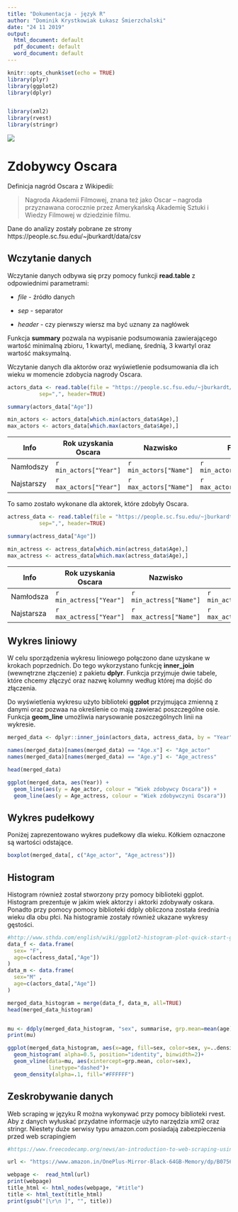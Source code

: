 ```yaml
---
title: "Dokumentacja - język R"
author: "Dominik Krystkowiak Łukasz Śmierzchalski"
date: "24 11 2019"
output:
  html_document: default
  pdf_document: default
  word_document: default
---
```


```r
knitr::opts_chunk$set(echo = TRUE)
library(plyr)
library(ggplot2)
library(dplyr)


library(xml2)
library(rvest)
library(stringr)
```

![](http://1.bp.blogspot.com/-njoZpW5la84/UwxaQO0KrGI/AAAAAAAAIoE/OdyIRHCTVXY/s1600/oscar-3.jpg)

# Zdobywcy Oscara

Definicja nagród Oscara z Wikipedii:

> Nagroda Akademii Filmowej, znana też jako Oscar – nagroda przyznawana corocznie przez Amerykańską Akademię Sztuki i Wiedzy Filmowej w dziedzinie filmu.

Dane do analizy zostały pobrane ze strony https://people.sc.fsu.edu/~jburkardt/data/csv

## Wczytanie danych

Wczytanie danych odbywa się przy pomocy funkcji __read.table__ z odpowiednimi parametrami:

- _file_ - źródło danych

- _sep_ - separator

- _header_ - czy pierwszy wiersz ma być uznany za nagłówek

Funkcja __summary__ pozwala na wypisanie podsumowania zawierającego wartość minimalną zbioru, 1 kwartyl, medianę, średnią, 3 kwartyl oraz wartość maksymalną.

Wczytanie danych dla aktorów oraz wyświetlenie podsumowania dla ich wieku w momencie zdobycia nagrody Oscara.

```r
actors_data <- read.table(file = "https://people.sc.fsu.edu/~jburkardt/data/csv/oscar_age_male.csv", 
          sep=",", header=TRUE)

summary(actors_data["Age"])

min_actors <- actors_data[which.min(actors_data$Age),]
max_actors <- actors_data[which.max(actors_data$Age),]
```

Info | Rok uzyskania Oscara  | Nazwisko | Film | Wiek 
------------- | ------------- | ------------- | ------------- | ------------- 
Namłodszy | `r min_actors["Year"]` | `r min_actors["Name"]` | `r min_actors["Movie"]` | `r min_actors["Age"]`
Najstarszy | `r max_actors["Year"]` | `r max_actors["Name"]` | `r max_actors["Movie"]` | `r max_actors["Age"]`


To samo zostało wykonane dla aktorek, które zdobyły Oscara.

```r
actress_data <- read.table(file = "https://people.sc.fsu.edu/~jburkardt/data/csv/oscar_age_female.csv", 
          sep=",", header=TRUE)

summary(actress_data["Age"])

min_actress <- actress_data[which.min(actress_data$Age),]
max_actress <- actress_data[which.max(actress_data$Age),]
```

Info | Rok uzyskania Oscara  | Nazwisko | Film | Wiek 
------------- | ------------- | ------------- | ------------- | ------------- 
Namłodsza | `r min_actress["Year"]` | `r min_actress["Name"]` | `r min_actress["Movie"]` | `r min_actress["Age"]`
Najstarsza | `r max_actress["Year"]` | `r max_actress["Name"]` | `r max_actress["Movie"]` | `r max_actress["Age"]`

## Wykres liniowy

W celu sporządzenia wykresu liniowego połączono dane uzyskane w krokach poprzednich. Do tego wykorzystano funkcję __inner_join__ (wewnętrzne złączenie) z pakietu __dplyr__. Funkcja przyjmuje dwie tabele, które chcemy złączyć oraz nazwę kolumny według której ma dojść do złączenia.

Do wyświetlenia wykresu użyto biblioteki __ggplot__ przyjmująca zmienną z danymi oraz pozwaa na określenie co mają zawierać poszczególne osie. Funkcja __geom_line__ umożliwia narysowanie poszczególnych linii na wykresie.

```r
merged_data <- dplyr::inner_join(actors_data, actress_data, by = "Year")

names(merged_data)[names(merged_data) == "Age.x"] <- "Age_actor"
names(merged_data)[names(merged_data) == "Age.y"] <- "Age_actress"

head(merged_data)

ggplot(merged_data, aes(Year)) + 
  geom_line(aes(y = Age_actor, colour = "Wiek zdobywcy Oscara")) + 
  geom_line(aes(y = Age_actress, colour = "Wiek zdobywczyni Oscara"))

```

## Wykres pudełkowy

Poniżej zaprezentowano wykres pudełkowy dla wieku. Kółkiem oznaczone są wartości odstające.

```r
boxplot(merged_data[, c("Age_actor", "Age_actress")])
```

## Histogram

Histogram również został stworzony przy pomocy biblioteki ggplot. Histogram prezentuje w jakim wiek aktorzy i aktorki zdobywały oskara. Ponadto przy pomocy pomocy biblioteki ddply obliczona została średnia wieku dla obu płci. Na histogramie zostały również ukazane wykresy gęstości.

```r
#http://www.sthda.com/english/wiki/ggplot2-histogram-plot-quick-start-guide-r-software-and-data-visualization
data_f <- data.frame(
  sex= "F",  
  age=c(actress_data[,"Age"])
)
data_m <- data.frame(
  sex="M" ,  
  age=c(actors_data[,"Age"])
)

merged_data_histogram = merge(data_f, data_m, all=TRUE)
head(merged_data_histogram)


mu <- ddply(merged_data_histogram, "sex", summarise, grp.mean=mean(age))
print(mu)

ggplot(merged_data_histogram, aes(x=age, fill=sex, color=sex, y=..density..)) +
  geom_histogram( alpha=0.5, position="identity", binwidth=2)+
  geom_vline(data=mu, aes(xintercept=grp.mean, color=sex),
             linetype="dashed")+
  geom_density(alpha=.1, fill="#FFFFFF") 
```

## Zeskrobywanie danych

Web scraping w języku R można wykonywać przy pomocy biblioteki rvest. Aby z danych wyłuskać przydatne informacje użyto narzędzia xml2 oraz stringr. Niestety duże serwisy typu amazon.com posiadają zabezpieczenia przed web scrapingiem

```r
#https://www.freecodecamp.org/news/an-introduction-to-web-scraping-using-r-40284110c848/

url <- "https://www.amazon.in/OnePlus-Mirror-Black-64GB-Memory/dp/B0756Z43QS?tag=googinhydr18418-21&tag=googinkenshoo-21&ascsubtag=aee9a916-6acd-4409-92ca-3bdbeb549f80"

webpage <-  read_html(url)
print(webpage)
title_html <- html_nodes(webpage, "#title")
title <- html_text(title_html)
print(gsub("[\r\n ]", "", title))
```
